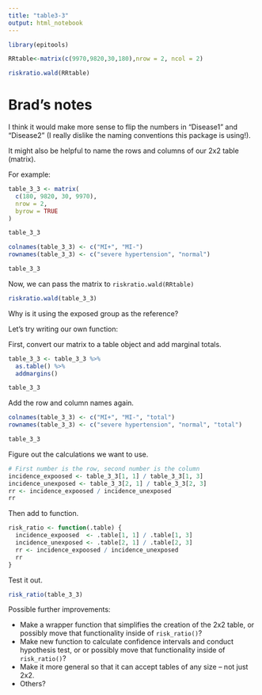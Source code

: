 ```yaml
---
title: "table3-3"
output: html_notebook
---
```


```r
library(epitools)
```

```r
RRtable<-matrix(c(9970,9820,30,180),nrow = 2, ncol = 2)
```

```r
riskratio.wald(RRtable)
```

# Brad's notes

I think it would make more sense to flip the numbers in "Disease1" and "Disease2" (I really dislike the naming conventions this package is using!). 

It might also be helpful to name the rows and columns of our 2x2 table (matrix).

For example:

```r
table_3_3 <- matrix(
  c(180, 9820, 30, 9970),
  nrow = 2,
  byrow = TRUE
)

table_3_3
```

```r
colnames(table_3_3) <- c("MI+", "MI-")
rownames(table_3_3) <- c("severe hypertension", "normal")

table_3_3
```

Now, we can pass the matrix to `riskratio.wald(RRtable)`

```r
riskratio.wald(table_3_3)
```

Why is it using the exposed group as the reference?

Let's try writing our own function:

First, convert our matrix to a table object and add marginal totals.

```r
table_3_3 <- table_3_3 %>%
  as.table() %>% 
  addmargins()

table_3_3
```

Add the row and column names again.

```r
colnames(table_3_3) <- c("MI+", "MI-", "total")
rownames(table_3_3) <- c("severe hypertension", "normal", "total")

table_3_3
```

Figure out the calculations we want to use.

```r
# First number is the row, second number is the column
incidence_expoosed <- table_3_3[1, 1] / table_3_3[1, 3]
incidence_unexposed <- table_3_3[2, 1] / table_3_3[2, 3]
rr <- incidence_expoosed / incidence_unexposed
rr
```

Then add to function.

```r
risk_ratio <- function(.table) {
  incidence_expoosed  <- .table[1, 1] / .table[1, 3]
  incidence_unexposed <- .table[2, 1] / .table[2, 3]
  rr <- incidence_expoosed / incidence_unexposed
  rr
}
```

Test it out.

```r
risk_ratio(table_3_3)
```

Possible further improvements:

* Make a wrapper function that simplifies the creation of the 2x2 table, or possibly move that functionality inside of `risk_ratio()`?
* Make new function to calculate confidence intervals and conduct hypothesis test, or or possibly move that functionality inside of `risk_ratio()`?
* Make it more general so that it can accept tables of any size -- not just 2x2.
* Others?





